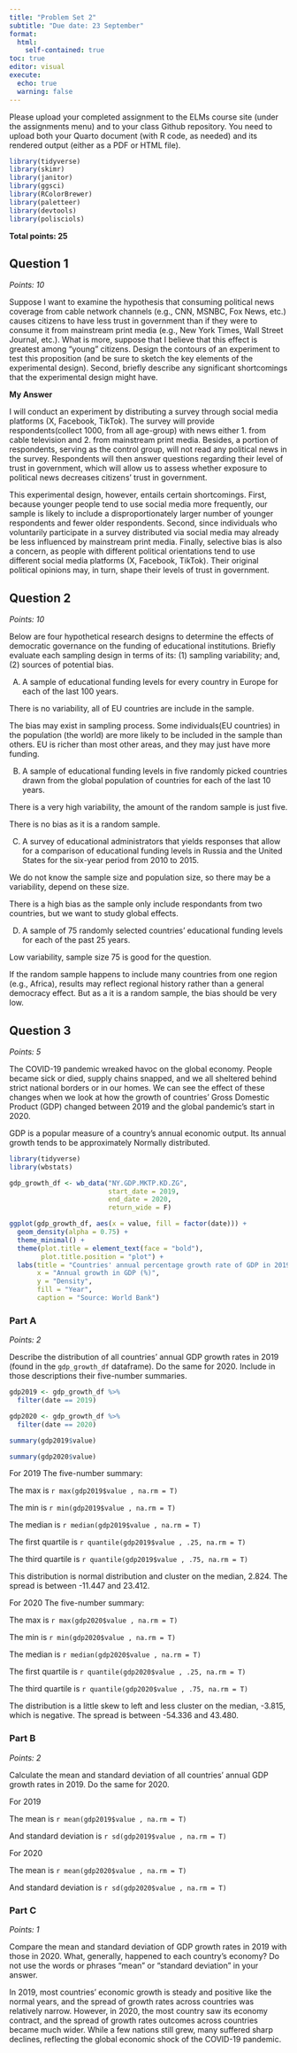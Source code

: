 ```yaml
---
title: "Problem Set 2"
subtitle: "Due date: 23 September"
format: 
  html:
    self-contained: true
toc: true
editor: visual
execute: 
  echo: true
  warning: false
---
```


Please upload your completed assignment to the ELMs course site (under the assignments menu) and to your class Github repository. You need to upload both your Quarto document (with R code, as needed) and its rendered output (either as a PDF or HTML file).

```r
library(tidyverse) 
library(skimr) 
library(janitor) 
library(ggsci) 
library(RColorBrewer) 
library(paletteer) 
library(devtools)
library(polisciols)
```

**Total points: 25**

## Question 1

*Points: 10*

Suppose I want to examine the hypothesis that consuming political news coverage from cable network channels (e.g., CNN, MSNBC, Fox News, etc.) causes citizens to have less trust in government than if they were to consume it from mainstream print media (e.g., New York Times, Wall Street Journal, etc.). What is more, suppose that I believe that this effect is greatest among "young" citizens. Design the contours of an experiment to test this proposition (and be sure to sketch the key elements of the experimental design). Second, briefly describe any significant shortcomings that the experimental design might have.

**My Answer**

I will conduct an experiment by distributing a survey through social media platforms (X, Facebook, TikTok). The survey will provide respondents(collect 1000, from all age-group) with news either 1. from cable television and 2. from mainstream print media. Besides, a portion of respondents, serving as the control group, will not read any political news in the survey. Respondents will then answer questions regarding their level of trust in government, which will allow us to assess whether exposure to political news decreases citizens’ trust in government.

This experimental design, however, entails certain shortcomings. First, because younger people tend to use social media more frequently, our sample is likely to include a disproportionately larger number of younger respondents and fewer older respondents. Second, since individuals who voluntarily participate in a survey distributed via social media may already be less influenced by mainstream print media. Finally, selective bias is also a concern, as people with different political orientations tend to use different social media platforms (X, Facebook, TikTok). Their original political opinions may, in turn, shape their levels of trust in government.

## Question 2

*Points: 10*

Below are four hypothetical research designs to determine the effects of democratic governance on the funding of educational institutions. Briefly evaluate each sampling design in terms of its: (1) sampling variability; and, (2) sources of potential bias.

A.  A sample of educational funding levels for every country in Europe for each of the last 100 years.

There is no variability, all of EU countries are include in the sample. 

The bias may exist in sampling process. Some individuals(EU countries) in the population (the world) are more likely to be included in the sample than others. EU is richer than most other areas, and they may just have more funding.

B.  A sample of educational funding levels in five randomly picked countries drawn from the global population of countries for each of the last 10 years.

There is a very high variability, the amount of the random sample is just five.

There is no bias as it is a random sample.

C.  A survey of educational administrators that yields responses that allow for a comparison of educational funding levels in Russia and the United States for the six-year period from 2010 to 2015.

We do not know the sample size and population size, so there may be a variability, depend on these size.

There is a high bias as the sample only include respondants from two countries, but we want to study global effects.

D.  A sample of 75 randomly selected countries' educational funding levels for each of the past 25 years.

Low variability, sample size 75 is good for the question. 

If the random sample happens to include many countries from one region (e.g., Africa), results may reflect regional history rather than a general democracy effect. But as a it is a random sample, the bias should be very low.


## Question 3

*Points: 5*

The COVID-19 pandemic wreaked havoc on the global economy. People became sick or died, supply chains snapped, and we all sheltered behind strict national borders or in our homes. We can see the effect of these changes when we look at how the growth of countries' Gross Domestic Product (GDP) changed between 2019 and the global pandemic's start in 2020.

::: callout-note
GDP is a popular measure of a country's annual economic output. Its annual growth tends to be approximately Normally distributed.
:::

```r
library(tidyverse)
library(wbstats)

gdp_growth_df <- wb_data("NY.GDP.MKTP.KD.ZG", 
                         start_date = 2019, 
                         end_date = 2020, 
                         return_wide = F)

ggplot(gdp_growth_df, aes(x = value, fill = factor(date))) + 
  geom_density(alpha = 0.75) + 
  theme_minimal() + 
  theme(plot.title = element_text(face = "bold"),
        plot.title.position = "plot") + 
  labs(title = "Countries' annual percentage growth rate of GDP in 2019 and 2020",
       x = "Annual growth in GDP (%)",
       y = "Density",
       fill = "Year",
       caption = "Source: World Bank")
```

### Part A

*Points: 2*

Describe the distribution of all countries' annual GDP growth rates in 2019 (found in the `gdp_growth_df` dataframe). Do the same for 2020. Include in those descriptions their five-number summaries.

```r

gdp2019 <- gdp_growth_df %>% 
  filter(date == 2019) 

gdp2020 <- gdp_growth_df %>% 
  filter(date == 2020)

summary(gdp2019$value)

summary(gdp2020$value)

```

For 2019 The five-number summary:

The max is `r max(gdp2019$value , na.rm = T)`

The min is `r min(gdp2019$value , na.rm = T)`

The median is `r median(gdp2019$value , na.rm = T)`

The first quartile is `r quantile(gdp2019$value , .25, na.rm = T)`

The third quartile is `r quantile(gdp2019$value , .75, na.rm = T)`

This distribution is normal distribution and cluster on the median, 2.824. The spread is between -11.447 and 23.412.

For 2020 The five-number summary:

The max is `r max(gdp2020$value , na.rm = T)`

The min is `r min(gdp2020$value , na.rm = T)`

The median is `r median(gdp2020$value , na.rm = T)`

The first quartile is `r quantile(gdp2020$value , .25, na.rm = T)`

The third quartile is `r quantile(gdp2020$value , .75, na.rm = T)`

The distribution is a little skew to left and less cluster on the median, -3.815, which is negative. The spread is between -54.336 and 43.480.

### Part B

*Points: 2*

Calculate the mean and standard deviation of all countries' annual GDP growth rates in 2019. Do the same for 2020.

For 2019

The mean is `r mean(gdp2019$value , na.rm = T)`

And standard deviation is `r sd(gdp2019$value , na.rm = T)`

For 2020

The mean is `r mean(gdp2020$value , na.rm = T)`

And standard deviation is `r sd(gdp2020$value , na.rm = T)`

### Part C

*Points: 1*

Compare the mean and standard deviation of GDP growth rates in 2019 with those in 2020. What, generally, happened to each country's economy? Do not use the words or phrases "mean" or "standard deviation" in your answer.

In 2019, most countries' economic growth is steady and positive like the normal years, and the spread of growth rates across countries was relatively narrow. However, in 2020, the most country saw its economy contract, and the spread of growth rates outcomes across countries became much wider. While a few nations still grew, many suffered sharp declines, reflecting the global economic shock of the COVID-19 pandemic.

